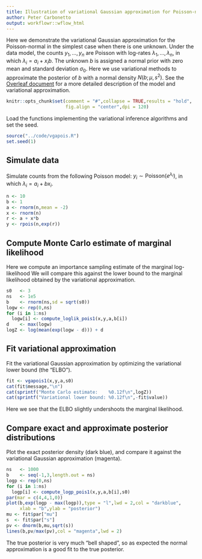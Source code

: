 ```yaml
---
title: Illustration of variational Gaussian approximation for Poisson-normal model with one unknown
author: Peter Carbonetto
output: workflowr::wflow_html
---
```


Here we demonstrate the variational Gaussian approximation for the
Poisson-normal in the simplest case when there is one unknown. Under
the data model, the counts $y_1, \ldots, y_n$ are Poisson with
log-rates $\lambda_1, \ldots, \lambda_n$, in which $\lambda_i = a_i +
x_i b$. The unknown $b$ is assigned a normal prior with zero mean and
standard deviation $\sigma_0$. Here we use variational methods to
approximate the posterior of $b$ with a normal density $N(b; \mu,
s^2)$. See the [Overleaf document][overleaf] for a more detailed
description of the model and variational approximation.

```r
knitr::opts_chunk$set(comment = "#",collapse = TRUE,results = "hold",
                      fig.align = "center",dpi = 120)
```

Load the functions implementing the variational inference algorithms
and set the seed.

```r
source("../code/vgapois.R")
set.seed(1)
```

Simulate data
-------------

Simulate counts from the following Poisson model: $y_i \sim
\mathrm{Poisson}(e^{\lambda_i})$, in which $\lambda_i = a_i + b x_i$.

```r
n <- 10
b <- 1
a <- rnorm(n,mean = -2)
x <- rnorm(n)
r <- a + x*b
y <- rpois(n,exp(r))
```

Compute Monte Carlo estimate of marginal likelihood
---------------------------------------------------

Here we compute an importance sampling estimate of the marginal
log-likelihood We will compare this against the lower bound to the
marginal likelihood obtained by the variational approximation.

```r
s0   <- 3
ns   <- 1e5
b    <- rnorm(ns,sd = sqrt(s0))
logw <- rep(0,ns)
for (i in 1:ns)
  logw[i] <- compute_loglik_pois1(x,y,a,b[i])
d    <- max(logw)
logZ <- log(mean(exp(logw - d))) + d
```

Fit variational approximation
-----------------------------

Fit the variational Gaussian approximation by optimizing the
variational lower bound (the "ELBO").

```r
fit <- vgapois1(x,y,a,s0)
cat(fit$message,"\n")
cat(sprintf("Monte Carlo estimate:    %0.12f\n",logZ))
cat(sprintf("Variational lower bound: %0.12f\n",-fit$value))
```

Here we see that the ELBO slightly undershoots the marginal likelihood.

Compare exact and approximate posterior distributions
-----------------------------------------------------

Plot the exact posterior density (dark blue), and compare it against the
variational Gaussian approximation (magenta).

```r
ns   <- 1000
b    <- seq(-1,3,length.out = ns)
logp <- rep(0,ns)
for (i in 1:ns)
  logp[i] <- compute_logp_pois1(x,y,a,b[i],s0)
par(mar = c(4,4,1,0))
plot(b,exp(logp - max(logp)),type = "l",lwd = 2,col = "darkblue",
     xlab = "b",ylab = "posterior")
mu <- fit$par["mu"]
s  <- fit$par["s"]
pv <- dnorm(b,mu,sqrt(s))
lines(b,pv/max(pv),col = "magenta",lwd = 2)
```

The true posterior is very much "bell shaped", so as expected the
normal approximation is a good fit to the true posterior.

[overleaf]: https://www.overleaf.com/read/fbwkmbcjzctc

